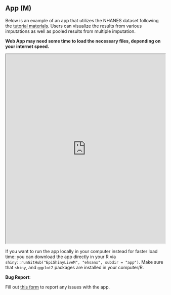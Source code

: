 ## App (M) {.unnumbered}

Below is an example of an app that utilizes the NHANES dataset following the [tutorial materials](missingdata5.html). Users can visualize the results from various imputations as well as pooled results from multiple imputation.

::: callout-tip
**Web App may need some time to load the necessary files, depending on your internet speed.**
:::

<iframe src="https://ehsanx.github.io/EpiShinyLiveM/" width="100%" height="600">

</iframe>

::: callout-important
If you want to run the app locally in your computer instead for faster load time: you can download the app directly in your R via `shiny::runGitHub("EpiShinyLiveM", "ehsanx", subdir = "app")`. Make sure that `shiny`, and `ggplot2` packages are installed in your computer/R.
:::

::: callout-warning
**Bug Report**:

Fill out [this form](https://forms.gle/YSwuiebtb1E9wjHu9) to report any issues with the app.
:::
